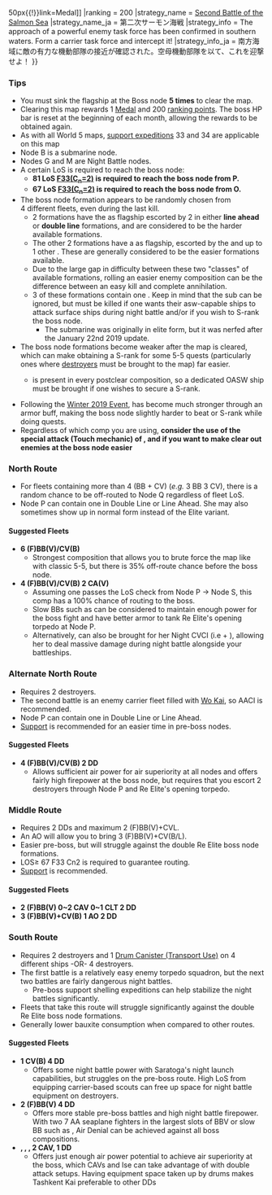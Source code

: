 {{Map/Header}}
{{Map/Info
|en = Northern Salmon Sea Area
|jp = サーモン海域北方
|romaji = Sāmon-kaiiki hoppō
|mechanics = LoS Check@Line of Sight
|exp_hq = 240
|exp_hq_boss = 3480
|show_kills = true
|kills = 5
|reward_1 = [[File:Medal Reward.png{{!}}50px{{!}}link=Medal]]
|ranking = 200
|strategy_name = [[wikipedia:Battle_of_the_Eastern_Solomons|Second Battle of the Salmon Sea]]
|strategy_name_ja = 第二次サーモン海戦
|strategy_info = The approach of a powerful enemy task force has been confirmed in southern waters. Form a carrier task force and intercept it!
|strategy_info_ja = 南方海域に敵の有力な機動部隊の接近が確認された。空母機動部隊を以て、これを迎撃せよ！
}}
{{MapBranchingTable
|id = 5-5
|0 -> A/empty, B =  
* Meet '''ANY''' of the following requirements to go to A
** DD ≥ 4
** 4 ships carrying a [[Drum Canister]] each
** 4 ships carrying a [[Daihatsu-class Landing Craft]] each (T89 Landing Force and T2 Kami Tank also count)
* Otherwise, go to B

|B -> F/empty, K =
*'''FORCE''' node K if meeting one of the following:
**CV(B) ≥ 3 (CVL doesn't count)
**(F)BB(V) ≥ 4
**CLT ≥ 2
* Go to F if DD ≥ 2
* Otherwise, go to K

|E/resource -> G/night, H = 
*Meet '''ANY''' of the following to go to H
**'''Fast+''' fleet '''and''' DD ≥ 2
**'''Fastest''' fleet
* Otherwise, go to G

|H -> L/storm, N, P = 
*Go to N if the fleet is '''Fastest'''
* Go to P if (F)BB(V)+CV(L/B) ≥ 4
* Go to L if DD ≤ 1
* Otherwise, go to N

|I/empty -> L/storm, M/night = 
* Go to L if (F)BB(V)+CV(B) = 3 and DD ≥ 2
* Otherwise, go to M

|L/storm -> N = *Fixed Route

|M/night -> L/storm, O/empty = 
*'''FORCE''' node O if node L or N was reached in the same sortie
* Go to L if (F)BB(V)+CV(B) ≥ 4
* Go to O if DD ≥ 2
* Otherwise, go to L

|N -> M/night, O/empty = 
*'''FORCE''' node O if node M was reached in the same sortie
* Meet '''ANY''' of the following requirements to go to O
** '''Fast+''' fleet
** Fleet contains AO
* Meet '''ANY''' of the following requirements to go to M
** (F)BB(V)+CVL ≥ 3
** Fleet contains CV(B)
* Otherwise, go to O

|O/empty -> R/empty, S = 
*Random routing if fleet contains SS(V) or fleet LoS is between '''63-67 F33 Cn2'''
*Meet '''ANY''' of the following to go to S
**Pass the LoS check ('''≥ 67 F33 Cn2''')
**'''Fast+''' fleet ('''LoS check is ignored''')
*Otherwise, go to R

|P -> Q/empty, S = 
*Meet '''ANY''' of the following to '''FORCE''' node S ('''LoS check is ignored''')
**'''Fastest''' fleet
**'''Fast+''' fleet '''and''' (F)BB(V)+CV(L/B) ≤ 5
*Random between Q and S if fleet contains SS(V) or (F)BB(V)+CV(L/B) ≥ 5 (65% to S if fleet LoS '''≥ 84 F33 Cn2''')
*Go to S if passing the LoS Check ('''≥ 81 F33 Cn2''')
*Go to Q if LoS '''≤ 73 F33 Cn2'''
*Otherwise, random routing
}}

===Tips===
*You must sink the flagship at the Boss node '''5 times''' to clear the map.
*Clearing this map rewards 1 [[Medal]] and 200 [[Experience_and_Rank#Monthly_Ranking|ranking points]]. The boss HP bar is reset at the beginning of each month, allowing the rewards to be obtained again.
*As with all World 5 maps, [[Expedition#/Support_Expedition|support expeditions]] 33 and 34 are applicable on this map
*Node B is a submarine node.
*Nodes G and M are Night Battle nodes.
*A certain LoS is required to reach the boss node:
**'''81 LoS [[Line_of_Sight#Equipment_LoS_weighting_modifier|F33(C<sub>n</sub>=2)]] is required to reach the boss node from P.'''
**'''67 LoS [[Line_of_Sight#Equipment_LoS_weighting_modifier|F33(C<sub>n</sub>=2)]] is required to reach the boss node from O.'''
*The boss node formation appears to be randomly chosen from 4 different fleets, even during the last kill.
**2 formations have the {{ShipLink|Southern War Princess}} as flagship escorted by 2 {{ShipLink|Battleship Re-Class/Elite}} in either '''line ahead''' or '''double line''' formations, and are considered to be the harder available formations.
**The other 2 formations have a {{ShipLink|Standard Carrier Wo-Class/Kai Flagship|text=Wo-Class Kai}} as flagship, escorted by the {{ShipLink|Southern War Princess}} and up to 1 other {{ShipLink|Standard Carrier Wo-Class/Kai Flagship|text=Wo-Class Kai}}. These are generally considered to be the easier formations available.
**Due to the large gap in difficulty between these two "classes" of available formations, rolling an easier enemy composition can be the difference between an easy kill and complete annihilation.
**3 of these formations contain one {{ShipLink|Submarine Yo-Class}}. Keep in mind that the sub can be ignored, but must be killed if one wants their asw-capable ships to attack surface ships during night battle and/or if you wish to S-rank the boss node.
***The submarine was originally in elite form, but it was nerfed after the January 22nd 2019 update.
*The boss node formations become weaker after the map is cleared, which can make obtaining a S-rank for some 5-5 quests (particularly ones where [[DD|destroyers]] must be brought to the map) far easier.
**{{ShipLink|Submarine Yo-Class/Elite}} is present in every postclear composition, so a dedicated OASW ship must be brought if one wishes to secure a S-rank.
*Following the [[Winter 2019 Event]], {{ShipLink|Southern War Princess}} has become much stronger through an armor buff, making the boss node slightly harder to beat or S-rank while doing quests.
*Regardless of which comp you are using, '''consider the use of the special attack (Touch mechanic) of {{ShipLink|Nelson Kai}}, {{ShipLink|Nagato Kai Ni}} and {{ShipLink|Mutsu Kai Ni}} if you want to make clear out enemies at the boss node easier'''

===North Route===
{{Event/Route|B|red|K|red|P|red|S|red}}
*For fleets containing more than 4 (BB + CV) (''e.g.'' 3 BB 3 CV), there is a random chance to be off-routed to Node Q regardless of fleet LoS.
*Node P can contain one {{ShipLink|Battleship Re-Class/Elite}} in Double Line or Line Ahead. She may also sometimes show up in normal form instead of the Elite variant.
====Suggested Fleets====
*'''6 (F)BB(V)/CV(B)'''
**Strongest composition that allows you to brute force the map like with classic 5-5, but there is 35% off-route chance before the boss node.
*'''4 (F)BB(V)/CV(B) 2 CA(V)'''
**Assuming one passes the LoS check from Node P -> Node S, this comp has a 100% chance of routing to the boss.
**Slow BBs such as {{ShipLink|Musashi Kai Ni}} can be considered to maintain enough power for the boss fight and have better armor to tank Re Elite's opening torpedo at Node P.
**Alternatively, {{ShipLink|Saratoga Mk.II}} can also be brought for her Night CVCI (i.e {{EquipmentLink|TBM-3D}} + {{EquipmentLink|F6F-3N}}), allowing her to deal massive damage during night battle alongside your battleships.

===Alternate North Route===
{{Event/Route|B|red|F|lightblue|J|red|P|red|S|red}}
*Requires 2 destroyers.
*The second battle is an enemy carrier fleet filled with [[Standard Carrier Wo-Class|Wo Kai]], so AACI is recommended.
*Node P can contain one {{ShipLink|Battleship Re-Class/Elite}} in Double Line or Line Ahead.
*[[Expedition/Support Expedition|Support]] is recommended for an easier time in pre-boss nodes.
====Suggested Fleets====
*'''4 (F)BB(V)/CV(B) 2 DD'''
**Allows sufficient air power for air superiority at all nodes and offers fairly high firepower at the boss node, but requires that you escort 2 destroyers through Node P and Re Elite's opening torpedo.

===Middle Route===
{{Event/Route|B|red|F|lightblue|D|pink|H|red|N|red|O|lightblue|S|red}}
*Requires 2 DDs and maximum 2 (F)BB(V)+CVL.
*An AO will allow you to bring 3 (F)BB(V)+CV(B/L).
*Easier pre-boss, but will struggle against the double Re Elite boss node formations.
*LOS≥ 67 F33 Cn2 is required to guarantee routing.
*[[Expedition/Support Expedition|Support]] is recommended.
====Suggested Fleets====
*'''2 (F)BB(V) 0~2 CAV 0~1 CLT 2 DD'''
*'''3 (F)BB(V)+CV(B) 1 AO 2 DD'''

===South Route===
{{Event/Route|A|lightblue|C|red|E|green|G|purple|I|lightblue|M|purple|O|lightblue|S|red}}
*Requires 2 destroyers and 1 [[Drum Canister (Transport Use)]] on 4 different ships -OR- 4 destroyers.
*The first battle is a relatively easy enemy torpedo squadron, but the next two battles are fairly dangerous night battles.
**Pre-boss support shelling expeditions can help stabilize the night battles significantly.
*Fleets that take this route will struggle significantly against the double Re Elite boss node formations.
*Generally lower bauxite consumption when compared to other routes.
====Suggested Fleets====
*'''{{ShipLink|Saratoga/Mk.II}} 1 CV(B) 4 DD'''
**Offers some night battle power with Saratoga's night launch capabilities, but struggles on the pre-boss route. High LoS from equipping carrier-based scouts can free up space for night battle equipment on destroyers.
*'''2 (F)BB(V) 4 DD'''
**Offers more stable pre-boss battles and high night battle firepower. With two 7 AA seaplane fighters in the largest slots of BBV or slow BB such as {{ShipLink|Musashi Kai Ni}}, Air Denial can be achieved against all boss compositions.
*'''{{ShipLink|Saratoga/Mk.II}}, {{ShipLink|Ise Kai Ni}}, {{ShipLink|Tashkent/Kai}}, 2 CAV, 1 DD'''
**Offers just enough air power potential to achieve air superiority at the boss, which CAVs and Ise can take advantage of with double attack setups. Having equipment space taken up by drums makes Tashkent Kai preferable to other DDs

{{Map/Footer}}